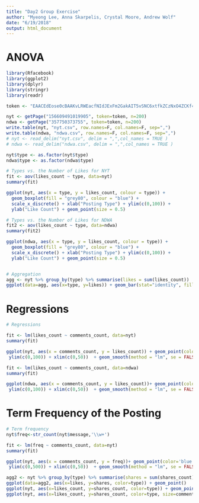 ```yaml
---
title: "Day2 Group Exercise"
author: "Myeong Lee, Anna Skarpelis, Crystal Moore, Andrew Wolf"
date: "6/19/2018"
output: html_document
---
```


# ANOVA

```r
library(Rfacebook)
library(ggplot2)
library(dplyr)
library(stringr)
library(readr)

token <- "EAACEdEose0cBAAKvLRWEacfNIdJExFm2GakAIT5vSNC6xtfkZCzNxO4ZCKf4R5F7HfdcGDz4zbxt5eikpAtZCDroWj9VKCysiyIjC287Dvade2ZATXSXHd7XpWZABmus9AnytuMtGpccgiAovDZBbsU5fyynm7PfxFuCSnyQgbRZCknUKVS3bUS5VhmQdjRGNQZD"

nyt <- getPage("156609491019905", token=token, n=200)
ndwa <- getPage("357750373755", token=token, n=200)
write.table(nyt, "nyt.csv", row.names=F, col.names=F, sep=",")
write.table(ndwa, "ndwa.csv", row.names=F, col.names=F, sep=",")
# nyt <- read_delim("nyt.csv", delim = ",",col_names = TRUE ) 
# ndwa <- read_delim("ndwa.csv", delim = ",",col_names = TRUE ) 

nyt$type <- as.factor(nyt$type)
ndwa$type <- as.factor(ndwa$type)

# Types vs. the Number of Likes for NYT
fit <- aov(likes_count ~ type, data=nyt)
summary(fit) 

ggplot(nyt, aes(x = type, y = likes_count, colour = type)) +
  geom_boxplot(fill = "grey80", colour = "blue") + 
  scale_x_discrete() + xlab("Posting Type") + ylim(c(0,100)) +
  ylab("Like Count") + geom_point(size = 0.5)

# Types vs. the Number of Likes for NDWA
fit2 <- aov(likes_count ~ type, data=ndwa)
summary(fit2) 

ggplot(ndwa, aes(x = type, y = likes_count, colour = type)) +
  geom_boxplot(fill = "grey80", colour = "blue") + 
  scale_x_discrete() + xlab("Posting Type") + ylim(c(0,100)) +
  ylab("Like Count") + geom_point(size = 0.5)


# Aggregation
agg <- nyt %>% group_by(type) %>% summarise(likes = sum(likes_count))
ggplot(data=agg, aes(x=type, y=likes)) + geom_bar(stat="identity", fill="red")


```


# Regressions
```r

# Regressions

fit <- lm(likes_count ~ comments_count, data=nyt)
summary(fit)

ggplot(nyt, aes(x = comments_count, y = likes_count)) + geom_point(color='blue', size=0.2) + 
 ylim(c(0,100)) + xlim(c(0,50))  + geom_smooth(method = "lm", se = FALSE, color="red") 

fit <- lm(likes_count ~ comments_count, data=ndwa)
summary(fit)

ggplot(ndwa, aes(x = comments_count, y = likes_count))+ geom_point(color='blue', size=0.2) + 
 ylim(c(0,100)) + xlim(c(0,50))  + geom_smooth(method = "lm", se = FALSE, color="red")  


```


# Term Frequency of the Posting
```r

# Term frequency
nyt$freq<-str_count(nyt$message,'\\w+')

fit <- lm(freq ~ comments_count, data=nyt)
summary(fit)

ggplot(nyt, aes(x = comments_count, y = freq))+ geom_point(color='blue', size=0.2) + 
 ylim(c(0,500)) + xlim(c(0,50))  + geom_smooth(method = "lm", se = FALSE, color="red")  
```


```r

agg2 <- nyt %>% group_by(type) %>% summarise(shares = sum(shares_count), likes = sum(likes_count))
ggplot(data=agg2, aes(x=likes, y=shares, color=type)) + geom_point()
ggplot(nyt, aes(x=likes_count, y=shares_count, color=type)) + geom_point() + scale_x_log10() + scale_y_log10()
ggplot(nyt, aes(x=likes_count, y=shares_count, color=type, size=comments_count)) + geom_point() + scale_x_log10() + scale_y_log10()
```

